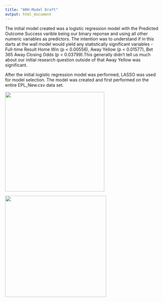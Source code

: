 ```yaml
---
title: "ARH-Model Draft"
output: html_document
---
```


The initial model created was a logistic regression model with the Predicted Outcome Success varible being our binary reponse and using all other numeric variables as predictors. The intention was to understand if in this darts at the wall model would yield any statistically significant variables - Full-time Result Home Win (p \< 0.00556), Away Yellow (p \< 0.01577), Bet 365 Away Closing Odds (p \< 0.03799).This generally didn't tell us much about our initial research question outside of that Away Yellow was significant.

After the initial logistic regression model was performed, LASSO was used for model selection. The model was created and first performed on the entire EPL_New.csv data set.

![](Model Photos/Screenshot 2024-12-09 at 2.13.46 PM.png){width="323"}

![](Model Photos/Screenshot 2024-12-09 at 2.14.02 PM.png){width="329"}
